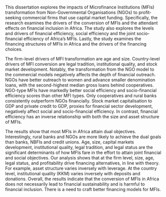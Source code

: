 This dissertation explores the impacts of Microfinance Institutions (MFIs) transformation from Non-Governmental Organisations (NGOs) to profit-seeking commercial firms that use capital market funding. Specifically, the research examines the drivers of the conversion of MFIs and the attendant effects on financial inclusion in Africa. The study also explores the levels and drivers of financial efficiency, social efficiency and the joint socio-financial efficiency of Africa's MFIs. Lastly, the study examines the financing structures of MFIs in Africa and the drivers of the financing choices. 

The firm-level drivers of MFI transformation are age and size. Country-level drivers of MFI conversion are legal tradition, institutional quality, and stock market development. Notably, the transformation from the NGO model to the commercial models negatively affects the depth of financial outreach. NGOs have better outreach to women and advance smaller denomination loans, with the second-highest median gross loans behind cooperatives. NGO-type MFIs have markedly better social efficiency and socio-financial efficiency scores than other MFI types. Only cooperatives and rural banks consistently outperform NGOs financially. Stock market capitalisation to GDP and private credit to GDP, proxies for financial sector development, negatively affect social and socio-financial efficiency. In contrast, financial efficiency has an inverse relationship with both the size and asset structure of MFIs. 

The results show that most MFIs in Africa attain dual objectives. Interestingly, rural banks and NGOs are more likely to achieve the dual goals than banks, NBFIs and credit unions. Age, size, capital markets development, institutional quality, legal tradition, and legal status are the significant determinants of how MFIs fare in the effort to attain joint financial and social objectives. Our analysis shows that at the firm level, size, age, legal status, and profitability drive financing alternatives, in line with theory. For example, asset structure varies inversely with leverage. At the country level, institutional quality (KKM) varies inversely with deposits and donations. Overall, the results indicate that the conversion of MFIs in Africa does not necessarily lead to financial sustainability and is harmful to financial inclusion. There is a need to craft better financing models for MFIs. 



